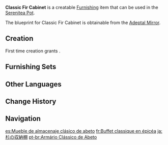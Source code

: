 {{Furnishing Infobox
|id             = 361104
|image          = Item Classic Fir Cabinet.png
|category       = Large Furnishing
|subcategory    = Cabinet
|quality        = 3
|adeptal_energy = 60
|load           = 85
|reduced_load   = 64
|description    = A fir cabinet of ancient make. It is often used to store resources that need to avoid direct sunlight and fragile items.
|blueprint      = Adeptal Mirror
|adeptal mirror = 4
}}
'''Classic Fir Cabinet''' is a creatable [[Furnishing]] item that can be used in the [[Serenitea Pot]].

The blueprint for Classic Fir Cabinet is obtainable from the [[Adeptal Mirror]].

==Creation==
First time creation grants {{Item|Trust|24|x=60}}.
{{Recipe
|type = Creation
|time = 14h
|Fir Wood = 12
|sort = Fir Wood
}}

==Furnishing Sets==
{{Craft Usage|type=Furnishing Set}}

==Other Languages==
{{Other Languages
|default_hidden = 1
|en      = Classic Fir Cabinet
|zhs     = 古典杉木储藏柜
|zhs_rm  = Gǔdiǎn Shānmù Chǔcángguì
|zht     = 古典杉木儲藏櫃
|zht_rm  = Gǔdiǎn Shānmù Chǔcángguì
|ja      = 杉の収納棚
|ja_rm   = Sugi no Shuunou-dana{{Assumed}}
|ko      = 엔티크 삼나무 수납장
|es      = Mueble de almacenaje clásico de abeto
|fr      = Buffet classique en épicéa
|ru      = Классический шкаф из пихты
|th      = ตู้เก็บของไม้สนหนามทรงคลาสสิก
|th_rm   = 
|vi      = Tủ Gỗ Sam Cổ Điển
|de      = Klassischer Schrank aus Tannenholz
|id      = Kabinet Klasik Kayu Fir
|pt      = Armário Clássico de Abeto
|tr      = Klasik Köknar Dolap
|it      = Credenza in abete rosso classica
}}

==Change History==
{{Change History|1.5}}

==Navigation==
{{Furnishing Navbox|interior}}

[[es:Mueble de almacenaje clásico de abeto]]
[[fr:Buffet classique en épicéa]]
[[ja:杉の収納棚]]
[[pt-br:Armário Clássico de Abeto]]